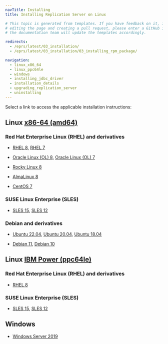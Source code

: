 ```yaml
---
navTitle: Installing
title: Installing Replication Server on Linux

# This topic is generated from templates. If you have feedback on it, instead of
# editing the page and creating a pull request, please enter a GitHub issue and
# the documentation team will update the templates accordingly.

redirects:
  - /eprs/latest/03_installation/
  - /eprs/latest/03_installation/03_installing_rpm_package/

navigation:
  - linux_x86_64
  - linux_ppc64le
  - windows
  - installing_jdbc_driver
  - installation_details
  - upgrading_replication_server
  - uninstalling
---
```


Select a link to access the applicable installation instructions:

## Linux [x86-64 (amd64)](linux_x86_64)

### Red Hat Enterprise Linux (RHEL) and derivatives

- [RHEL 8](linux_x86_64/eprs_rhel_8), [RHEL 7](linux_x86_64/eprs_rhel_7)

- [Oracle Linux (OL) 8](linux_x86_64/eprs_rhel_8), [Oracle Linux (OL) 7](linux_x86_64/eprs_rhel_7)

- [Rocky Linux 8](linux_x86_64/eprs_other_linux_8)

- [AlmaLinux 8](linux_x86_64/eprs_other_linux_8)

- [CentOS 7](linux_x86_64/eprs_centos_7)

### SUSE Linux Enterprise (SLES)

- [SLES 15](linux_x86_64/eprs_sles_15), [SLES 12](linux_x86_64/eprs_sles_12)

### Debian and derivatives

- [Ubuntu 22.04](linux_x86_64/eprs_ubuntu_22), [Ubuntu 20.04](linux_x86_64/eprs_ubuntu_20), [Ubuntu 18.04](linux_x86_64/eprs_ubuntu_18)

- [Debian 11](linux_x86_64/eprs_debian_11), [Debian 10](linux_x86_64/eprs_debian_10)

## Linux [IBM Power (ppc64le)](linux_ppc64le)

### Red Hat Enterprise Linux (RHEL) and derivatives

- [RHEL 8](linux_ppc64le/eprs_rhel_8)

### SUSE Linux Enterprise (SLES)

- [SLES 15](linux_ppc64le/eprs_sles_15), [SLES 12](linux_ppc64le/eprs_sles_12)

## Windows

- [Windows Server 2019](windows)
